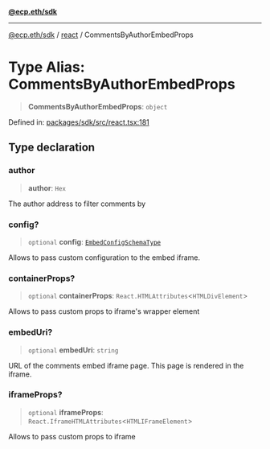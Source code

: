 [**@ecp.eth/sdk**](/sdk-reference/index.mdx)

***

[@ecp.eth/sdk](/sdk-reference/index.mdx) / [react](/sdk-reference/react/index.mdx) / CommentsByAuthorEmbedProps

# Type Alias: CommentsByAuthorEmbedProps

> **CommentsByAuthorEmbedProps**: `object`

Defined in: [packages/sdk/src/react.tsx:181](https://github.com/ecp-eth/comments-monorepo/blob/main/packages/sdk/src/react.tsx#L181)

## Type declaration

### author

> **author**: `Hex`

The author address to filter comments by

### config?

> `optional` **config**: [`EmbedConfigSchemaType`](/sdk-reference/schemas/type-aliases/EmbedConfigSchemaType.mdx)

Allows to pass custom configuration to the embed iframe.

### containerProps?

> `optional` **containerProps**: `React.HTMLAttributes`\<`HTMLDivElement`\>

Allows to pass custom props to iframe's wrapper element

### embedUri?

> `optional` **embedUri**: `string`

URL of the comments embed iframe page. This page is rendered in the iframe.

### iframeProps?

> `optional` **iframeProps**: `React.IframeHTMLAttributes`\<`HTMLIFrameElement`\>

Allows to pass custom props to iframe
